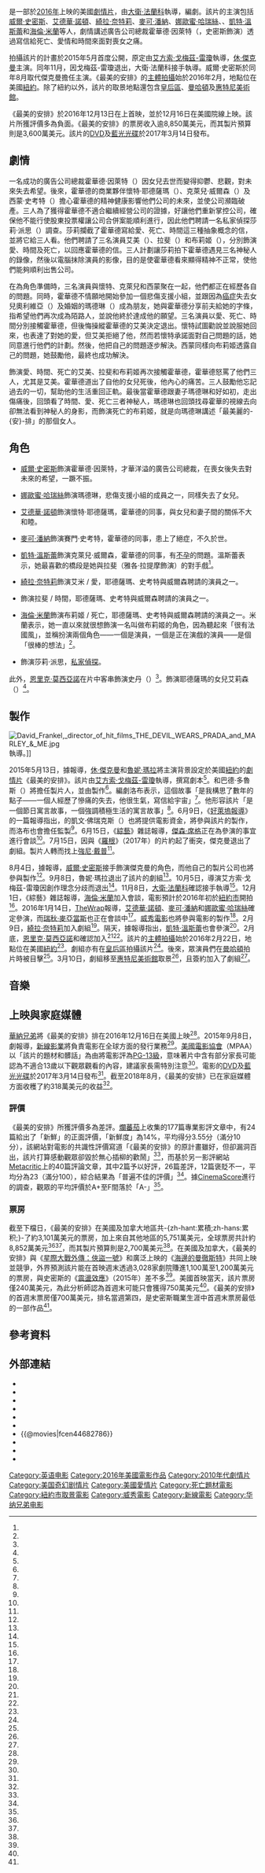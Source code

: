 {{noteTA
|G1=Show
|G2=Movie
|1=zh-cn:通过;zh-tw:透過;zh-hk:通過;
|2=zh-hans:西蒙;zh-hk:西蒙;zh-tw:賽門;
|3=zh-hk:荷里活報道;zh-cn:好莱坞报道;zh-tw:好萊塢報導;zh-sg:好莱坞报道;
}}
{{Infobox film
| name           = 最美麗的安排
| original_name  = {{lang|en|''Collateral Beauty''}}
| image          = Collateral Beauty Poster.jpg
| caption        = 電影海報
| director       = [[大衛·法蘭科|大衛·法蘭科]]
| producer       = {{Plainlist|
* 巴德·多魯斯
* {{link-en|麥可·休格|Michael Sugar}}
* {{link-en|艾倫·洛布|Allan Loeb}}
* {{link-en|Likely Story|Likely Story|安東尼·布雷格曼}}
* 凱文·佛瑞克斯
}}	
| writer         = {{link-en|艾倫·洛布|Allan Loeb}}
| starring       = {{Plainlist|
* [[威爾·史密斯|威爾·史密斯]]
* [[艾德華·諾頓|艾德華·諾頓]]
* [[綺拉·奈特莉|綺拉·奈特莉]]
* [[麥可·潘納|麥可·潘納]]
* [[娜歐蜜·哈瑞絲|娜歐蜜·哈瑞絲]]
* {{link-en|雅各·拉提摩|Jacob Latimore}}
* [[凱特·溫斯蕾|凱特·溫斯蕾]]
* [[海倫·米蘭|海倫·米蘭]]	
}}
| music          = {{link-en|西奧多·夏皮羅|Theodore Shapiro}}
| cinematography = {{link-en|瑪麗絲·阿爾貝蒂|Maryse Alberti}}
| editing        = 安德魯·馬克斯
| studio         = {{Plainlist|
* [[新線影業|新線影業]]
* [[威秀電影|威秀電影]]
* {{link-en|Anonymous Content|Anonymous Content}}
* {{link-en|歐弗布魯克娛樂|Overbrook Entertainment}}
* {{link-en|帕姆星媒體|PalmStar Media}}
* {{link-en|Likely Story|Likely Story}}
}}
| distributor    = [[華納兄弟|華納兄弟]]
| released       = {{film date|2016|12|13|{{link-en|杜拜國際電影節|Dubai International Film Festival|杜拜}}|2016|12|15|臺灣|2016|12|16|美國|2016|12|29|香港|2017|1|5|新加坡}}
| runtime        = 97分鐘<ref name="runtime"/>
| country        = {{USA}}
| language       = 英語
| budget         = 3,600萬[[美元|美元]]<ref name="BOM"/>
| gross          = 8,852萬美元<ref name="BOM"/>
| cn_name        = 痛定之美{{small|（未上映，僅影碟發行）}}
| hk_name        = 最美麗的安排
| tw_name        = 最美的安排
| sg_name        = 最美的安排
}}
{{作品名稱|name=''Collateral Beauty''|hk=最美麗的安排|tw=最美的安排|cn=痛定之美}}是一部於[[2016年電影|2016年]]上映的美國[[劇情片|劇情片]]，由[[大衛·法蘭科|大衛·法蘭科]]執導，{{link-en|艾倫·洛布|Allan Loeb}}編劇。該片的主演包括[[威爾·史密斯|威爾·史密斯]]、[[艾德華·諾頓|艾德華·諾頓]]、[[綺拉·奈特莉|綺拉·奈特莉]]、[[麥可·潘納|麥可·潘納]]、[[娜歐蜜·哈瑞絲|娜歐蜜·哈瑞絲]]、{{link-en|雅各·拉提摩|Jacob Latimore}}、[[凱特·溫斯蕾|凱特·溫斯蕾]]和[[海倫·米蘭|海倫·米蘭]]等人，劇情講述廣告公司總裁霍華德·因萊特（{{lang|en|Howard Inlet}}，史密斯飾演）透過寫信給死亡、愛情和時間來面對喪女之痛。

拍攝該片的計畫於2015年5月首度公開，原定由[[艾方索·戈梅茲-雷瓊|艾方索·戈梅茲-雷瓊]]執導，[[休·傑克曼|休·傑克曼]]主演。同年11月，因戈梅茲-雷瓊退出，大衛·法蘭科接手執導。威爾·史密斯於同年8月取代傑克曼擔任主演。《最美的安排》的[[主體拍攝|主體拍攝]]始於2016年2月，地點位在美國[[紐約|紐約]]。除了紐約以外，該片的取景地點還包含[[皇后區|皇后區]]、[[曼哈頓|曼哈頓]]及[[惠特尼美術館|惠特尼美術館]]。

《最美的安排》於2016年12月13日在{{link-en|杜拜國際電影節|Dubai International Film Festival}}上首映，並於12月16日在美國院線上映。該片所獲評價多為負面。《最美的安排》的票房收入逾8,850萬美元，而其製片預算則是3,600萬美元。該片的[[數碼多功能影音光碟|DVD]]及[[藍光光碟|藍光光碟]]於2017年3月14日發布。

== 劇情 ==

一名成功的廣告公司總裁霍華德·因萊特（{{lang|en|Howard Inlet}}）因女兒去世而變得抑鬱、悲觀，對未來失去希望。後來，霍華德的商業夥伴懷特·耶德薩瑪（{{lang|en|Whit Yardsham}}）、克萊兒·威爾森（{{lang|en|Claire Wilson}}）及西蒙·史考特（{{lang|en|Simon Scott}}）擔心霍華德的精神健康影響他們公司的未來，並使公司瀕臨破產。三人為了獲得霍華德不適合繼續經營公司的證據，好讓他們重新掌控公司，確保他不能行使股東投票權讓公司合併案能順利進行，因此他們聘請一名私家偵探莎莉·派思（{{lang|en|Sally Price}}）調查。莎莉攔截了霍華德寫給愛、死亡、時間這三種抽象概念的信，並將它給三人看。他們聘請了三名演員艾美（{{lang|en|Amy}}）、拉斐（{{lang|en|Raffi}}）和布莉姬（{{lang|en|Brigitte}}），分別飾演愛、時間及死亡，以回應霍華德的信。三人計劃讓莎莉拍下霍華德遇見三名神秘人的錄像，然後以電腦抹除演員的影像，目的是使霍華德看來顯得精神不正常，使他們能夠順利出售公司。

在為角色準備時，三名演員與懷特、克萊兒和西蒙聚在一起，他們都正在經歷各自的問題。同時，霍華德不情願地開始參加一個悲傷支援小組，並跟因為[[癌症|癌症]]失去女兒奧利維亞（{{lang|en|Olivia}}）及婚姻的瑪德琳（{{lang|en|Madeleine}}）成為朋友，她與霍華德分享前夫給她的字條，指希望他們再次成為陌路人，並說他終於達成他的願望。三名演員以愛、死亡、時間分別接觸霍華德，但後悔操縱霍華德的艾美決定退出。懷特試圖勸說並說服她回來，也表達了對她的愛，但艾美拒絕了他，然而若懷特承諾面對自己問題的話，她同意進行他們的計劃。然後，他把自己的問題逐步解決。西蒙同樣向布莉姬透露自己的問題，她鼓勵他，最終也成功解決。

飾演愛、時間、死亡的艾美、拉斐和布莉姬再次接觸霍華德，霍華德怒罵了他們三人，尤其是艾美。霍華德道出了自他的女兒死後，他內心的痛苦。三人鼓勵他忘記過去的一切，幫助他的生活重回正軌。最後當霍華德跟妻子瑪德琳和好如初，走出傷痛後，回頭看了時間、愛、死亡三者神秘人，瑪德琳也回頭找尋霍華的視線去向卻無法看到神秘人的身影，而飾演死亡的布莉姬，就是向瑪德琳講述「最美麗的-{安}-排」的那個女人。

== 角色 ==

* [[威爾·史密斯|威爾·史密斯]]飾演霍華德·因萊特，才華洋溢的廣告公司總裁，在喪女後失去對未來的希望，一蹶不振。

* [[娜歐蜜·哈瑞絲|娜歐蜜·哈瑞絲]]飾演瑪德琳，悲傷支援小組的成員之一，同樣失去了女兒。

* [[艾德華·諾頓|艾德華·諾頓]]飾演懷特·耶德薩瑪，霍華德的同事，與女兒和妻子間的關係不大和睦。

* [[麥可·潘納|麥可·潘納]]飾演賽門·史考特，霍華德的同事，患上了絕症，不久於世。

* [[凱特·溫斯蕾|凱特·溫斯蕾]]飾演克萊兒·威爾森，霍華德的同事，有[[不孕|不孕]]的問題。溫斯蕾表示，她最喜歡的橋段是她與拉斐（雅各·拉提摩飾演）的對手戲<ref name="DVD (A Modern Fable: Discovering Collateral Beauty)"/>。

* [[綺拉·奈特莉|綺拉·奈特莉]]飾演艾米 / 愛，耶德薩瑪、史考特與威爾森聘請的演員之一。

* {{link-en|雅各·拉提摩|Jacob Latimore}}飾演拉斐 / 時間，耶德薩瑪、史考特與威爾森聘請的演員之一。

* [[海倫·米蘭|海倫·米蘭]]飾演布莉姬 / 死亡，耶德薩瑪、史考特與威爾森聘請的演員之一。米蘭表示，她一直以來就很想飾演一名叫做布莉姬的角色，因為聽起來「很有法國風」，並稱扮演兩個角色——一個是演員，一個是正在演戲的演員——是個「很棒的想法」<ref name="DVD (A Modern Fable: Discovering Collateral Beauty)"/>。

* {{link-en|安·唐德|Ann Dowd}}飾演莎莉·派思，[[私家偵探|私家偵探]]。

此外，[[恩里克·莫西亞諾|恩里克·莫西亞諾]]在片中客串飾演史丹（{{lang|en|Stan}}）<ref name="IMDb-Cast"/>。{{link-en|凱莉·羅傑斯|Kylie Rogers}}飾演耶德薩瑪的女兒艾莉森（{{lang|en|Allison}}）<ref name="IMDb-Cast"/>。

== 製作 ==

[[File:David_Frankel,_director_of_hit_films_THE_DEVIL_WEARS_PRADA_and_MARLEY_&_ME.jpg|thumb]]執導。]]

2015年5月13日，據報導，[[休·傑克曼|休·傑克曼]]和[[魯妮·瑪拉|魯妮·瑪拉]]將主演背景設定於美國[[紐約市|紐約]]的[[劇情片|劇情片]]《最美的安排》。該片由[[艾方索·戈梅茲-雷瓊|艾方索·戈梅茲-雷瓊]]執導，{{link-en|艾倫·洛布|Allan Loeb}}撰寫劇本<ref name="TheWrap (2015-05-13)"/>。{{link-en|麥可·休格|Michael Sugar}}和巴德·多魯斯（{{lang|en|Bard Dorros}}）將擔任製片人，並由{{link-en|Anonymous Content|Anonymous Content}}製作<ref name="TheWrap (2015-05-13)"/>。編劇洛布表示，這個故事「是我構思了數年的點子——一個人經歷了慘痛的失去，他很生氣，寫信給宇宙」<ref name="Creative Screenwriting (2016-12-16)"/>。他形容該片「是一個節日寓言故事，一個強調積極生活的寓言故事」<ref name="DVD (A Modern Fable: Discovering Collateral Beauty)"/>。6月9日，《[[好萊塢報導|好萊塢報導]]》的一篇報導指出，{{link-en|帕姆星媒體|PalmStar Media}}的凱文·佛瑞克斯（{{lang|en|Kevin Frakes}}）也將提供電影資金，{{link-en|Likely Story|Likely Story}}將參與該片的製作，而洛布也會擔任監製<ref name="THR (2015-06-09)"/>。6月15日，《[[綜藝_(雜誌)|綜藝]]》雜誌報導，[[傑森·席格|傑森·席格]]正在為參演的事宜進行會談<ref name="Variety (2015-06-15)"/>。7月15日，因與《[[羅根_(電影)|羅根]]》（2017年）的片約起了衝突，傑克曼退出了劇組。製片人轉而找上[[強尼·戴普|強尼·戴普]]<ref name="Variety (2015-07-15)"/>。

8月4日，據報導，[[威爾·史密斯|威爾·史密斯]]接手飾演傑克曼的角色，而他自己的製片公司{{link-en|歐弗布魯克娛樂|Overbrook Entertainment}}也將參與製作<ref name="SmithCast"/>。9月8日，魯妮·瑪拉退出了該片的劇組<ref name="THR (2015-09-08)"/>。10月5日，導演艾方索·戈梅茲-雷瓊因創作理念分歧而退出<ref name="Deadline.com (2015-10-05)"/>。11月8日，[[大衛·法蘭科|大衛·法蘭科]]確認接手執導<ref name="Frankel"/>。12月1日，《綜藝》雜誌報導，[[海倫·米蘭|海倫·米蘭]]加入會談，電影預計於2016年初於[[紐約市|紐約市]]開拍<ref name="MirrenTalks"/>。2016年1月14日，[[TheWrap|TheWrap]]報導，[[艾德華·諾頓|艾德華·諾頓]]、[[麥可·潘納|麥可·潘納]]和[[娜歐蜜·哈瑞絲|娜歐蜜·哈瑞絲]]確定參演，而[[瑞秋·麥亞當斯|瑞秋·麥亞當斯]]也正在會談中<ref name="TheWrap (2016-01-14)"/>。[[威秀電影|威秀電影]]也將參與電影的製作<ref name="Release"/>。2月9日，[[綺拉·奈特莉|綺拉·奈特莉]]加入劇組<ref name="KnightleyCast"/>。隔天，據報導指出，[[凱特·溫斯蕾|凱特·溫斯蕾]]也會參演<ref name="WinsletCast"/>。2月底，[[恩里克·莫西亞諾|恩里克·莫西亞諾]]和{{link-en|雅各·拉提摩|Jacob Latimore}}確認加入<ref name="MurcianoCast"/><ref name="LatimoreCast"/>。該片的[[主體拍攝|主體拍攝]]始於2016年2月22日，地點位在美國[[紐約|紐約]]<ref name="DM (2016-02-23)"/>。劇組亦有在[[皇后區|皇后區]]拍攝該片<ref name="OLV (2016-02-23)"/>。後來，眾演員們在[[曼哈頓|曼哈頓]]拍片時被目擊<ref name="OLV (2016-02-29)"/>。3月10日，劇組移至[[惠特尼美術館|惠特尼美術館]]取景<ref name="OLV (2016-03-11)"/>，且{{link-en|安·唐德|Ann Dowd}}簽約加入了劇組<ref name="DowdCast"/>。

== 音樂 ==

== 上映與家庭媒體 ==

[[華納兄弟|華納兄弟]]將《最美的安排》排在2016年12月16日在美國上映<ref name="Release"/>。2015年9月8日，劇報導，[[新線影業|新線影業]]將負責電影在全球方面的發行業務<ref name="THR (2015-09-08)"/>。[[美國電影協會|美國電影協會]]（MPAA）以「該片的題材和髒話」為由將電影評為[[美国电影分级制度#美國電影協會電影分級|PG-13級]]，意味著片中含有部分家長可能認為不適合13歲以下觀眾觀看的內容，建議家長需特別注意<ref name="RT"/>。電影的[[數碼多功能影音光碟|DVD]]及[[藍光光碟|藍光光碟]]於2017年3月14日發布<ref name="DVD/BD"/>。截至2018年8月，《最美的安排》已在家庭媒體方面收穫了約318萬美元的收益<ref name="The Numbers DVD/BD"/>。

=== 評價 ===

《最美的安排》所獲評價多為差評。[[爛蕃茄|爛蕃茄]]上收集的177篇專業影評文章中，有24篇給出了「新鮮」的正面評價，「新鮮度」為14%，平均得分3.55分（滿分10分），該網站對電影的共識性評價寫道「《最美的安排》的原計畫雖好，但卻漏洞百出，該片打算感動觀眾卻毀於無心插柳的歡鬧」<ref name="RT"/>，而基於另一影評網站[[Metacritic|Metacritic]]上的40篇評論文章，其中2篇予以好評，26篇差評，12篇褒貶不一，平均分為23（滿分100），綜合結果為「普遍不佳的評價」<ref name="Metacritic"/>。據[[影院評分|CinemaScore]]進行的調查，觀眾的平均評價於A+至F間落於「A-」<ref name="CinemaScore"/>。

=== 票房 ===

截至下檔日，《最美的安排》在美國及加拿大地區共-{zh-hant:累積;zh-hans:累积;}-了約3,101萬美元的票房，加上來自其他地區的5,751萬美元，全球票房共計約8,852萬美元<ref name="Reviews-1"/><ref name="Reviews-2"/>，而其製片預算則是2,700萬美元<ref name="BOM"/>。在美國及加拿大，《最美的安排》與《[[星際大戰外傳：俠盜一號|星際大戰外傳：俠盜一號]]》和廣泛上映的《[[海邊的曼徹斯特|海邊的曼徹斯特]]》共同上映並競爭，外界預測該片能在首映週末透過3,028家劇院賺進1,100萬至1,200萬美元的票房，與史密斯的《[[震盪效應|震盪效應]]》（2015年）差不多<ref name="Preview"/>。美國首映當天，該片票房僅240萬美元，為此分析師認為首週末可能只會獲得750萬美元<ref name="Opening"/>。《最美的安排》的首週末票房僅700萬美元，排名當週第四，是史密斯職業生涯中首週末票房最低的一部作品<ref name="Opening"/>。

== 參考資料 ==
{{reflist|30em|refs=

<ref name="runtime">{{cite web|url=http://www.bbfc.co.uk/releases/collateral-beauty-film |title=Collateral Beauty (12A) |work=British Board of Film Classification |accessdate=2016-11-21 |archiveurl=https://web.archive.org/web/20171015095058/http://www.bbfc.co.uk/releases/collateral-beauty-film |archivedate=2017-10-15 |deadurl=no}}</ref>

<ref name="BOM">{{cite web|title=Collateral Beauty (2016) |url=http://www.boxofficemojo.com/movies/?id=collateralbeauty.htm |website=Box Office Mojo |accessdate=2017-07-12 |archiveurl=https://web.archive.org/web/20170805181858/http://www.boxofficemojo.com/movies/?id=collateralbeauty.htm |archivedate=2017-08-05 |deadurl=no}}</ref>

<ref name="DVD (A Modern Fable: Discovering Collateral Beauty)">{{cite video|title=Collateral Beauty (A Modern Fable: Discovering Collateral Beauty) |medium=DVD |publisher=Warner Bros. Pictures |date=2017-03-14}}</ref>

<ref name="IMDb-Cast">{{cite web |url=http://www.imdb.com/title/tt4682786/fullcredits?ref_=tt_cl_sm#cast |title=Collateral Beauty (2016) Full Cast & Crew |publisher=IMDb |accessdate=2018-02-17 |archiveurl=https://www.webcitation.org/6xI8sLArF?url=http://www.imdb.com/title/tt4682786/fullcredits?ref_=tt_cl_sm#cast |archivedate=2018-02-17 |deadurl=no}}</ref>

<ref name="TheWrap (2015-05-13)">{{cite news|last1=Sneider |first1=Jeff |title=Hugh Jackman, Rooney Mara to Star in Indie Drama ‘Collateral Beauty’ |url=http://www.thewrap.com/hugh-jackman-rooney-mara-to-star-in-indie-drama-collateral-beauty/ |accessdate=2015-08-12 |work=TheWrap |date=2015-05-13 |archiveurl=https://web.archive.org/web/20170703104330/https://www.thewrap.com/hugh-jackman-rooney-mara-to-star-in-indie-drama-collateral-beauty/ |archivedate=2017-07-03 |deadurl=no}}</ref>

<ref name="Creative Screenwriting (2016-12-16)">{{cite news|last1=Hogan |first1=Brianne |title=Collateral Beauty: A Holiday Fable |url=http://creativescreenwriting.com/collateral-beauty/ |work=Creative Screenwriting |date=2016-12-16 |accessdate=2016-12-16 |archiveurl=https://web.archive.org/web/20171021125921/https://creativescreenwriting.com/collateral-beauty/ |archivedate=2017-10-21 |deadurl=no}}</ref>

<ref name="THR (2015-06-09)">{{cite news |last1=Ford |first1=Rebecca |title=Hugh Jackman, Rooney Mara's 'Collateral Beauty' Finds Financing With Palmstar |url=http://www.hollywoodreporter.com/news/hugh-jackman-rooney-maras-collateral-799322 |work=The Hollywood Reporter |date=2015-06-09 |accessdate=2015-08-12 |deadurl=no |archiveurl=https://web.archive.org/web/20150829062935/http://www.hollywoodreporter.com/news/hugh-jackman-rooney-maras-collateral-799322 |archivedate=2015-08-29 }}</ref>

<ref name="Variety (2015-06-15)">{{cite news |last1=Kroll |first1=Justin |title=Jason Segel Circles ‘Collateral Beauty’ With Hugh Jackman, Rooney Mara (EXCLUSIVE) |url=http://variety.com/2015/film/news/jason-segel-collateral-beauty-hugh-jackman-rooney-mara-1201520186/ |accessdate=2015-08-12 |work=Variety |date=2015-06-15 |deadurl=no |archiveurl=https://web.archive.org/web/20150803013335/http://variety.com/2015/film/news/jason-segel-collateral-beauty-hugh-jackman-rooney-mara-1201520186/ |archivedate=2015-08-03 }}</ref>

<ref name="Variety (2015-07-15)">{{cite news |last1=McNary |first1=Dave |title=Hugh Jackman Leaves Drama ‘Collateral Beauty’ |url=http://variety.com/2015/film/news/hugh-jackman-leaves-drama-collateral-beauty-1201540896/ |accessdate=2015-08-12 |work=Variety |date=2015-07-15 |deadurl=no |archiveurl=https://web.archive.org/web/20150803013334/http://variety.com/2015/film/news/hugh-jackman-leaves-drama-collateral-beauty-1201540896/ |archivedate=2015-08-03 }}</ref>

<ref name="SmithCast">{{cite news |last1=Jaafar |first1=Ali |title=Will Smith To Join Cast Of ‘Collateral Beauty’ |url=http://deadline.com/2015/08/will-smith-collateral-beauty-movie-1201491900/ |accessdate=2015-08-12 |work=Deadline.com |date=2015-08-04 |deadurl=no |archiveurl=https://web.archive.org/web/20150815202153/http://deadline.com/2015/08/will-smith-collateral-beauty-movie-1201491900/ |archivedate=2015-08-15 }}</ref>

<ref name="THR (2015-09-08)">{{cite news |last1=Ford |first1=Rebecca |last2=Kit |first2=Borys |title=New Line Acquiring Will Smith's 'Collateral Beauty' (Exclusive) |url=http://www.hollywoodreporter.com/news/will-smiths-collateral-beauty-going-820606 |accessdate=2015-11-16 |work=The Hollywood Reporter |date=2015-09-08 |deadurl=no |archiveurl=https://web.archive.org/web/20151102131032/http://www.hollywoodreporter.com/news/will-smiths-collateral-beauty-going-820606 |archivedate=2015-11-02 }}</ref>

<ref name="Deadline.com (2015-10-05)">{{cite news |last1=Jaafar |first1=Ali |title=‘Collateral Beauty’ Director Alfonso Gomez-Rejon Exits Project Over Creative Differences With Studi o |url=http://deadline.com/2015/10/collateral-beauty-movie-alfonso-gomez-rejon-exits-project-1201567477/ |accessdate=2015-11-16 |work=Deadline.com |date=2015-10-05 |deadurl=no |archiveurl=https://web.archive.org/web/20151108072325/http://deadline.com/2015/10/collateral-beauty-movie-alfonso-gomez-rejon-exits-project-1201567477/ |archivedate=2015-11-08 }}</ref>

<ref name="Frankel">{{cite news |last1=Kroll |first1=Justin |title=Will Smith’s ‘Collateral Beauty’ Lands Director David Frankel |url=http://variety.com/2015/film/news/will-smith-david-frankel-collateral-beauty-1201619138/ |accessdate=2015-11-16 |work=Variety |date=2015-11-10 |deadurl=no |archiveurl=https://web.archive.org/web/20151113005538/http://variety.com/2015/film/news/will-smith-david-frankel-collateral-beauty-1201619138/ |archivedate=2015-11-13 }}</ref>

<ref name="MirrenTalks">{{cite news |last1=Kroll |first1=Justin |title=Helen Mirren in Talks to Join Will Smith in ‘Collateral Beauty’ (EXCLUSIVE) |url=http://variety.com/2015/film/news/helen-mirren-will-smith-collateral-beauty-1201651390/ |accessdate=2015-12-02 |work=Variety |date=2015-12-01 |deadurl=no |archiveurl=https://web.archive.org/web/20151205035124/http://variety.com/2015/film/news/helen-mirren-will-smith-collateral-beauty-1201651390/ |archivedate=2015-12-05 }}</ref>

<ref name="TheWrap (2016-01-14)">{{cite news |last1=Sneider |first1=Jeff |title=Rachel McAdams to Join Will Smith in 'Collateral Beauty' |url=http://www.thewrap.com/rachel-mcadams-in-talks-to-join-will-smith-a-list-ensemble-in-collateral-beauty-exclusive/ |accessdate=2016-01-25 |work=TheWrap |date=2016-01-14 |deadurl=no |archiveurl=https://web.archive.org/web/20160118201041/http://www.thewrap.com/rachel-mcadams-in-talks-to-join-will-smith-a-list-ensemble-in-collateral-beauty-exclusive/ |archivedate=2016-01-18 }}</ref>

<ref name="Release">{{cite news |last1=McNary |first1=Dave |title=Will Smith’s ‘Collateral Beauty’ to Open Against ‘Rogue One: A Star Wars Story’ |url=http://variety.com/2016/film/news/collateral-beauty-release-date-rogue-one-star-wars-1201700413/ |accessdate=2016-02-09 |work=Variety |date=2016-02-08 |deadurl=no |archiveurl=https://web.archive.org/web/20160210091737/https://variety.com/2016/film/news/collateral-beauty-release-date-rogue-one-star-wars-1201700413/ |archivedate=2016-02-10 }}</ref>

<ref name="KnightleyCast">{{cite news |last1=Kroll |first1=Justin |title=Keira Knightley Joins Will Smith in ‘Collateral Beauty’ |url=http://variety.com/2016/film/news/keira-knightley-will-smith-collateral-beauty-1201701081/ |accessdate=2016-02-25 |work=Variety |date=2016-02-09 |deadurl=no |archiveurl=https://web.archive.org/web/20160303095637/http://variety.com/2016/film/news/keira-knightley-will-smith-collateral-beauty-1201701081/ |archivedate=2016-03-03 }}</ref>

<ref name="WinsletCast">{{cite news |last1=Sneider |first1=Jeff |title=Kate Winslet in Talks to Join Will Smith in New Line’s ‘Collateral Beauty’ (Exclusive) |url=http://www.thewrap.com/kate-winslet-in-talks-to-join-will-smith-in-new-lines-collateral-beauty-exclusive/ |accessdate=2016-02-25 |work=TheWrap |date=2016-02-10 |deadurl=no |archiveurl=https://web.archive.org/web/20160227202054/http://www.thewrap.com/kate-winslet-in-talks-to-join-will-smith-in-new-lines-collateral-beauty-exclusive/ |archivedate=2016-02-27 }}</ref>

<ref name="MurcianoCast">{{cite news |title=Romancing on ice! Kate Winslet kisses co-star Enrique Murciano on skating rink as they film first scenes for Collateral Beauty |url=http://www.dailymail.co.uk/tvshowbiz/article-3464710/Kate-Winslet-steps-wearing-black-ensemble.html |accessdate=2016-02-27 |work=Daily Mail |date=2016-02-25 |deadurl=no |archiveurl=https://web.archive.org/web/20160226151909/http://www.dailymail.co.uk/tvshowbiz/article-3464710/Kate-Winslet-steps-wearing-black-ensemble.html |archivedate=2016-02-26 }}</ref>

<ref name="LatimoreCast">{{cite news |last1=Sneider |first1=Jeff |title=‘Sleight’ Star Jacob Latimore Joins Will Smith in ‘Collateral Beauty’ |url=http://www.thewrap.com/sleight-star-jacob-latimore-joins-will-smith-in-collateral-beauty/ |accessdate=2016-02-27 |work=TheWrap |date=2016-02-26 |deadurl=no |archiveurl=https://web.archive.org/web/20160227154722/http://www.thewrap.com/sleight-star-jacob-latimore-joins-will-smith-in-collateral-beauty/ |archivedate=2016-02-27 }}</ref>

<ref name="DM (2016-02-23)">{{cite news |title=Hell-raiser Mirren! Dame Helen, 70, looks youthful as she rocks a Grateful Dead T-shirt and tight leather trousers as she heads to filming |url=http://www.dailymail.co.uk/tvshowbiz/article-3460725/Helen-Mirren-70-looks-youthful-rocks-Grateful-Dead-T-shirt.html |accessdate=2016-02-25 |work=Daily Mail |date=2016-02-23 |deadurl=no |archiveurl=https://web.archive.org/web/20160225102528/http://www.dailymail.co.uk/tvshowbiz/article-3460725/Helen-Mirren-70-looks-youthful-rocks-Grateful-Dead-T-shirt.html |archivedate=2016-02-25 }}</ref>

<ref name="OLV (2016-02-23)">{{cite news |title=‘Collateral Beauty’, starring Will Smith and Kate Winslet, filming begins in NYC |url=http://www.onlocationvacations.com/2016/02/23/64573/ |accessdate=2016-02-25 |work=On Location Vacations |date=2016-02-23 |deadurl=no |archiveurl=https://web.archive.org/web/20160225102904/http://www.onlocationvacations.com/2016/02/23/64573/ |archivedate=2016-02-25 }}</ref>

<ref name="OLV (2016-02-29)">{{cite news |title=In Photos: ‘Collateral Beauty’ filming on location in NYC |url=http://www.onlocationvacations.com/2016/02/29/collateral-beauty-filming/ |accessdate=2016-03-08 |work=On Location Vacations |date=2016-02-29 |deadurl=no |archiveurl=https://web.archive.org/web/20160308233750/http://www.onlocationvacations.com/2016/02/29/collateral-beauty-filming/ |archivedate=2016-03-08 }}</ref>

<ref name="OLV (2016-03-11)">{{cite news |title=In Photos: ‘Collateral Beauty’ filming in NYC |url=http://www.onlocationvacations.com/2016/03/11/collateral-beauty-filming-in-nyc/ |accessdate=2016-03-12 |work=OLV |date=2016-03-11 |deadurl=no |archiveurl=https://web.archive.org/web/20160313022842/http://www.onlocationvacations.com/2016/03/11/collateral-beauty-filming-in-nyc/ |archivedate=2016-03-13 }}</ref>

<ref name="DowdCast">{{cite news |last1=Pedersen |first1=Erik |title=Victor Garber Joins ‘Rebel In The Rye’; Ann Dowd Cast In ‘Collateral Beauty’ |url=http://deadline.com/2016/03/victor-garber-rebel-in-the-rye-ann-dowd-collateral-beauty-1201717998/ |accessdate=2016-03-13 |work=Deadline.com |date=2016-03-10 |deadurl=no |archiveurl=https://web.archive.org/web/20160313111049/http://deadline.com/2016/03/victor-garber-rebel-in-the-rye-ann-dowd-collateral-beauty-1201717998/ |archivedate=2016-03-13 }}</ref>

<ref name="RT">{{cite web|url=https://www.rottentomatoes.com/m/collateral_beauty |title=Collateral Beauty (2016) |publisher=Rotten Tomatoes |accessdate=2016-12-15 |archiveurl=https://www.webcitation.org/6xaqeZkmO?url=https://www.rottentomatoes.com/m/collateral_beauty |archivedate=2018-03-01 |deadurl=no}}</ref>

<ref name="DVD/BD">{{cite web |url=https://www.dvdsreleasedates.com/movies/7664/collateral-beauty |title=Collateral Beauty (2016) |publisher=DVDsReleaseDates.com |accessdate=2018-04-30 |deadurl=no |archiveurl=https://web.archive.org/web/20170918003119/http://www.dvdsreleasedates.com/movies/7664/collateral-beauty |archivedate=2017-09-18 }}</ref>

<ref name="The Numbers DVD/BD">{{cite web |url=https://www.the-numbers.com/movie/Collateral-Beauty#tab=video-sales |title=Collateral Beauty (2016) Video sales |publisher=The Numbers |accessdate=2018-04-30 |deadurl=no |archiveurl=https://web.archive.org/web/20170704155604/http://www.the-numbers.com/movie/Collateral-Beauty#tab=video-sales |archivedate=2017-07-04 }}</ref>

<ref name="Metacritic">{{cite web |url=http://www.metacritic.com/movie/collateral-beauty |title=Collateral Beauty reviews |publisher=Metacritic |accessdate=2016-12-15 |deadurl=no |archiveurl=https://web.archive.org/web/20170112045257/http://www.metacritic.com/movie/collateral-beauty |archivedate=2017-01-12 }}</ref>

<ref name="CinemaScore">{{cite web|url=https://www.cinemascore.com/ |title=CinemaScore |website=CinemaScore |accessdate=2017-12-30 |archiveurl=https://web.archive.org/web/20180102130540/https://www.cinemascore.com/ |archivedate=2018-01-02 |deadurl=no}}</ref>

<ref name="Reviews-1">{{cite web|title=How Critics’ “Schoolyard Assault” On ‘Collateral Beauty’ Turned Ugly For Will Smith Pic |url=http://deadline.com/2016/12/will-smith-collateral-beauty-lowest-box-office-opening-rotten-tomatoes-1201873153/ |website=Deadline.com |accessdate=2016-12-31 |deadurl=no |archiveurl=https://web.archive.org/web/20170101005013/http://deadline.com/2016/12/will-smith-collateral-beauty-lowest-box-office-opening-rotten-tomatoes-1201873153/ |archivedate=2017-01-01}}</ref>

<ref name="Reviews-2">{{cite web|title=Collateral Beauty reviews: Will Smith movie slammed by critics |url=http://ew.com/article/2016/12/13/collateral-beauty-reviews-roundup/ |website=Entertainment Weekly |accessdate=2016-12-31 |deadurl=no |archiveurl=https://web.archive.org/web/20170101165300/http://ew.com/article/2016/12/13/collateral-beauty-reviews-roundup/ |archivedate=2017-01-01}}</ref>

<ref name="Preview">{{cite web |url=http://www.boxofficemojo.com/news/?id=4251&p=.htm |title='Rogue One' Looks to Deliver One of the Top 15 Openings of All-Time |work=Box Office Mojo |deadurl=no |archiveurl=https://web.archive.org/web/20170510071319/http://www.boxofficemojo.com/news/?id=4251&p=.htm |archivedate=2017-05-10 }}</ref>

<ref name="Opening">{{cite web|url=http://deadline.com/2016/12/rogue-one-star-wars-story-preview-box-office-social-media-1201871704/ |title=‘Rogue One’ Flying To $152M+ Weekend; ‘Collateral Beauty’ A Career B.O. Low For Will Smith: PM Update |publisher=Deadline.com |deadurl=no |archiveurl=https://www.webcitation.org/6msSvyy7n?url=http://deadline.com/2016/12/rogue-one-star-wars-story-preview-box-office-social-media-1201871704/ |archivedate=2016-12-19}}</ref>

}}

== 外部連結 ==
* {{IMDb title|4682786}}
* {{mojo title|collateralbeauty}}
* {{rotten-tomatoes|collateral_beauty}}
* {{metacritic film|collateral-beauty}}
* {{amg movie|652926}}
* {{Yahoomovie id|6499}}	
* {{@movies|fcen44682786}}	
* {{Yahoo-movie-hk title|PqwAQ-最美麗的安排}}	
* {{Mtime|226519}}	
* {{douban}}

{{DEFAULTSORT:Collateral Beauty}}
[[Category:英语电影|Category:英语电影]]
[[Category:2016年美國電影作品|Category:2016年美國電影作品]]
[[Category:2010年代劇情片|Category:2010年代劇情片]]
[[Category:美国奇幻剧情片|Category:美国奇幻剧情片]]
[[Category:美國愛情片|Category:美國愛情片]]
[[Category:死亡題材電影|Category:死亡題材電影]]
[[Category:紐約市取景電影|Category:紐約市取景電影]]
[[Category:威秀電影|Category:威秀電影]]
[[Category:新線電影|Category:新線電影]]
[[Category:华纳兄弟电影|Category:华纳兄弟电影]]